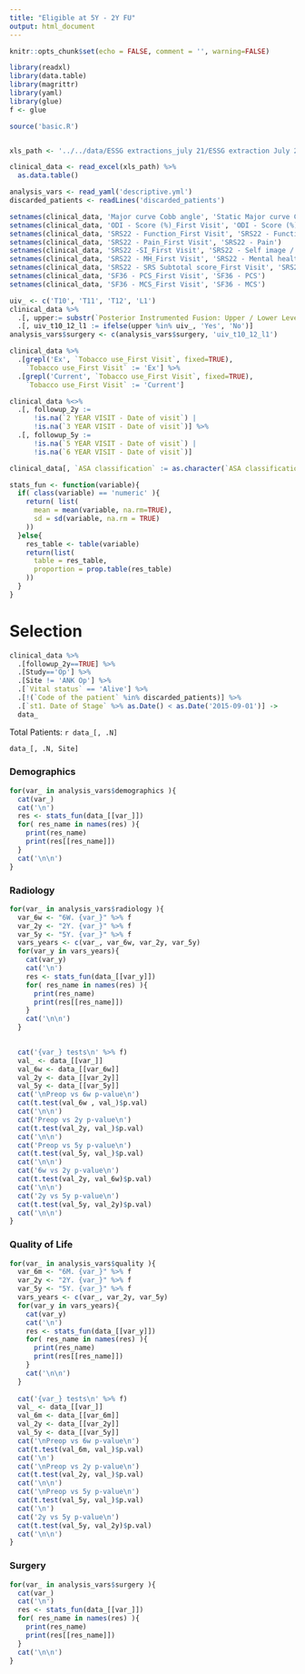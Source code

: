 ```yaml
---
title: "Eligible at 5Y - 2Y FU"
output: html_document
---
```


```r
knitr::opts_chunk$set(echo = FALSE, comment = '', warning=FALSE)
```

```r
library(readxl)
library(data.table)
library(magrittr)
library(yaml)
library(glue)
f <- glue

source('basic.R')


xls_path <- '../../data/ESSG extractions_july 21/ESSG extraction July 2021 DEF.xlsx'

clinical_data <- read_excel(xls_path) %>% 
  as.data.table()

analysis_vars <- read_yaml('descriptive.yml')
discarded_patients <- readLines('discarded_patients')
```

```r
setnames(clinical_data, 'Major curve Cobb angle', 'Static Major curve Cobb angle')
setnames(clinical_data, 'ODI - Score (%)_First Visit', 'ODI - Score (%)')
setnames(clinical_data, 'SRS22 - Function_First Visit', 'SRS22 - Function / Activity')
setnames(clinical_data, 'SRS22 - Pain_First Visit', 'SRS22 - Pain')
setnames(clinical_data, 'SRS22 -SI_First Visit', 'SRS22 - Self image / Appearance')
setnames(clinical_data, 'SRS22 - MH_First Visit', 'SRS22 - Mental health')
setnames(clinical_data, 'SRS22 - SRS Subtotal score_First Visit', 'SRS22 - SRS Subtotal score')
setnames(clinical_data, 'SF36 - PCS_First Visit', 'SF36 - PCS')
setnames(clinical_data, 'SF36 - MCS_First Visit', 'SF36 - MCS') 
```

```r
uiv_ <- c('T10', 'T11', 'T12', 'L1')
clinical_data %>% 
  .[, upper:= substr(`Posterior Instrumented Fusion: Upper / Lower Levels`, 1, 2)] %>% 
  .[, uiv_t10_12_l1 := ifelse(upper %in% uiv_, 'Yes', 'No')]
analysis_vars$surgery <- c(analysis_vars$surgery, 'uiv_t10_12_l1')

clinical_data %>% 
  .[grepl('Ex', `Tobacco use_First Visit`, fixed=TRUE),
    `Tobacco use_First Visit` := 'Ex'] %>% 
  .[grepl('Current', `Tobacco use_First Visit`, fixed=TRUE), 
    `Tobacco use_First Visit` := 'Current'] 

clinical_data %<>% 
  .[, followup_2y := 
      !is.na(`2 YEAR VISIT - Date of visit`) | 
      !is.na(`3 YEAR VISIT - Date of visit`)] %>% 
  .[, followup_5y := 
      !is.na(`5 YEAR VISIT - Date of visit`) | 
      !is.na(`6 YEAR VISIT - Date of visit`)]

clinical_data[, `ASA classification` := as.character(`ASA classification`)]
```

```r
stats_fun <- function(variable){
  if( class(variable) == 'numeric' ){
    return( list(
      mean = mean(variable, na.rm=TRUE),
      sd = sd(variable, na.rm = TRUE)
    ))
  }else{
    res_table <- table(variable)
    return(list(
      table = res_table, 
      proportion = prop.table(res_table)
    ))
  }
}
```

# Selection

```r
clinical_data %>% 
  .[followup_2y==TRUE] %>% 
  .[Study=='Op'] %>% 
  .[Site != 'ANK Op'] %>% 
  .[`Vital status` == 'Alive'] %>% 
  .[!(`Code of the patient` %in% discarded_patients)] %>% 
  .[`st1. Date of Stage` %>% as.Date() < as.Date('2015-09-01')] ->
  data_
```

Total Patients: `r data_[, .N]`

```r
data_[, .N, Site]
```


### Demographics
```r
for(var_ in analysis_vars$demographics ){
  cat(var_)
  cat('\n')
  res <- stats_fun(data_[[var_]])
  for( res_name in names(res) ){
    print(res_name)
    print(res[[res_name]])
  }
  cat('\n\n')
}
```


### Radiology
```r
for(var_ in analysis_vars$radiology ){
  var_6w <- "6W. {var_}" %>% f
  var_2y <- "2Y. {var_}" %>% f
  var_5y <- "5Y. {var_}" %>% f
  vars_years <- c(var_, var_6w, var_2y, var_5y)
  for(var_y in vars_years){
    cat(var_y)
    cat('\n')
    res <- stats_fun(data_[[var_y]])
    for( res_name in names(res) ){
      print(res_name)
      print(res[[res_name]])
    }
    cat('\n\n')
  }

    
  cat('{var_} tests\n' %>% f)
  val_ <- data_[[var_]]
  val_6w <- data_[[var_6w]]
  val_2y <- data_[[var_2y]]
  val_5y <- data_[[var_5y]]
  cat('\nPreop vs 6w p-value\n')
  cat(t.test(val_6w , val_)$p.val)
  cat('\n\n')
  cat('Preop vs 2y p-value\n')
  cat(t.test(val_2y, val_)$p.val)
  cat('\n\n')
  cat('Preop vs 5y p-value\n')
  cat(t.test(val_5y, val_)$p.val)
  cat('\n\n')
  cat('6w vs 2y p-value\n')
  cat(t.test(val_2y, val_6w)$p.val)
  cat('\n\n')
  cat('2y vs 5y p-value\n')
  cat(t.test(val_5y, val_2y)$p.val)
  cat('\n\n')
}
```


### Quality of Life
```r
for(var_ in analysis_vars$quality ){
  var_6m <- "6M. {var_}" %>% f
  var_2y <- "2Y. {var_}" %>% f
  var_5y <- "5Y. {var_}" %>% f
  vars_years <- c(var_, var_2y, var_5y)
  for(var_y in vars_years){
    cat(var_y)
    cat('\n')
    res <- stats_fun(data_[[var_y]])
    for( res_name in names(res) ){
      print(res_name)
      print(res[[res_name]])
    }
    cat('\n\n')
  }
  
  cat('{var_} tests\n' %>% f)
  val_ <- data_[[var_]]
  val_6m <- data_[[var_6m]]
  val_2y <- data_[[var_2y]]
  val_5y <- data_[[var_5y]]
  cat('\nPreop vs 6w p-value\n')
  cat(t.test(val_6m, val_)$p.val)
  cat('\n')
  cat('\nPreop vs 2y p-value\n')
  cat(t.test(val_2y, val_)$p.val)
  cat('\n\n')
  cat('\nPreop vs 5y p-value\n')
  cat(t.test(val_5y, val_)$p.val)
  cat('\n')
  cat('2y vs 5y p-value\n')
  cat(t.test(val_5y, val_2y)$p.val)
  cat('\n\n')
}
```


### Surgery
```r
for(var_ in analysis_vars$surgery ){
  cat(var_)
  cat('\n')
  res <- stats_fun(data_[[var_]])
  for( res_name in names(res) ){
    print(res_name)
    print(res[[res_name]])
  }
  cat('\n\n')
}
```

